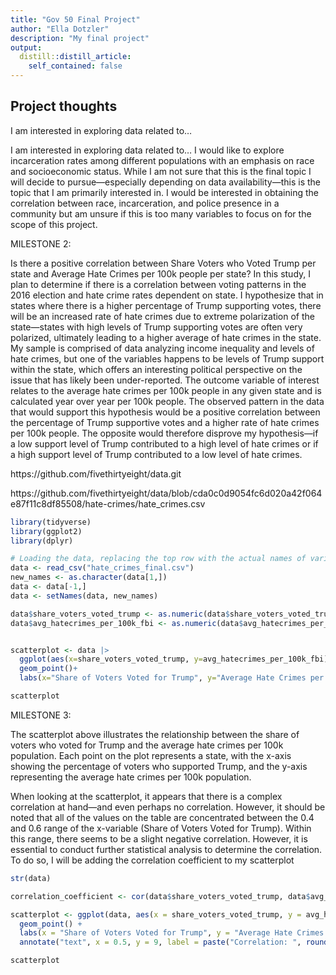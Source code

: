 ```yaml
---
title: "Gov 50 Final Project"
author: "Ella Dotzler"
description: "My final project"
output:
  distill::distill_article:
    self_contained: false
---
```




## Project thoughts

I am interested in exploring data related to...

I am interested in exploring data related to… I would like to explore incarceration rates among different populations with an emphasis on race and socioeconomic status. While I am not sure that this is the final topic I will decide to pursue—especially depending on data availability—this is the topic that I am primarily interested in. I would be interested in obtaining the correlation between race, incarceration, and police presence in a community but am unsure if this is too many variables to focus on for the scope of this project.



MILESTONE 2:

Is there a positive correlation between Share Voters who Voted Trump per state and Average Hate Crimes per 100k people per state? In this study, I plan to determine if there is a correlation between voting patterns in the 2016 election and hate crime rates dependent on state. I hypothesize that in states where there is a higher percentage of Trump supporting votes, there will be an increased rate of hate crimes due to extreme polarization of the state—states with high levels of Trump supporting votes are often very polarized, ultimately leading to a higher average of hate crimes in the state. My sample is comprised of data analyzing income inequality and levels of hate crimes, but one of the variables happens to be levels of Trump support within the state, which offers an interesting political perspective on the issue that has likely been under-reported. The outcome variable of interest relates to the average hate crimes per 100k people in any given state and is calculated year over year per 100k people. The observed pattern in the data that would support this hypothesis would be a positive correlation between the percentage of Trump supportive votes and a higher rate of hate crimes per 100k people. The opposite would therefore disprove my hypothesis—if a low support level of Trump contributed to a high level of hate crimes or if a high support level of Trump contributed to a low level of hate crimes.


https://github.com/fivethirtyeight/data.git

https://github.com/fivethirtyeight/data/blob/cda0c0d9054fc6d020a42f064e87f11c8df85508/hate-crimes/hate_crimes.csv

```r
library(tidyverse)
library(ggplot2)
library(dplyr)

# Loading the data, replacing the top row with the actual names of variables
data <- read_csv("hate_crimes_final.csv")
new_names <- as.character(data[1,])
data <- data[-1,]
data <- setNames(data, new_names)

data$share_voters_voted_trump <- as.numeric(data$share_voters_voted_trump)
data$avg_hatecrimes_per_100k_fbi <- as.numeric(data$avg_hatecrimes_per_100k_fbi)


scatterplot <- data |>
  ggplot(aes(x=share_voters_voted_trump, y=avg_hatecrimes_per_100k_fbi))+
  geom_point()+
  labs(x="Share of Voters Voted for Trump", y="Average Hate Crimes per 100k Population")

scatterplot
```
MILESTONE 3:

The scatterplot above illustrates the relationship between the share of voters who voted for Trump and the average hate crimes per 100k population. Each point on the plot represents a state, with the x-axis showing the percentage of voters who supported Trump, and the y-axis representing the average hate crimes per 100k population.

When looking at the scatterplot, it appears that there is a complex correlation at hand—and even perhaps no correlation. However, it should be noted that all of the values on the table are concentrated between the 0.4 and 0.6 range of the x-variable (Share of Voters Voted for Trump). Within this range, there seems to be a slight negative correlation. However, it is essential to conduct further statistical analysis to determine the correlation. To do so, I will be adding the correlation coefficient to my scatterplot

```r
str(data)

correlation_coefficient <- cor(data$share_voters_voted_trump, data$avg_hatecrimes_per_100k_fbi)

scatterplot <- ggplot(data, aes(x = share_voters_voted_trump, y = avg_hatecrimes_per_100k_fbi)) +
  geom_point() +
  labs(x = "Share of Voters Voted for Trump", y = "Average Hate Crimes per 100k Population") +
  annotate("text", x = 0.5, y = 9, label = paste("Correlation: ", round(correlation_coefficient, 3)))

scatterplot

```

